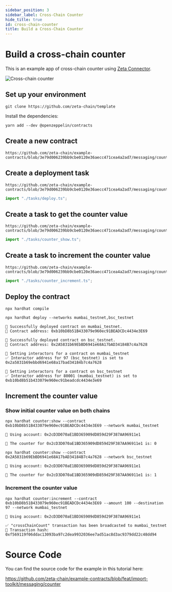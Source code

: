 ```yaml
---
sidebar_position: 3
sidebar_label: Cross-Chain Counter
hide_title: true
id: cross-chain-counter
title: Build a Cross-Chain Counter
---
```


# Build a cross-chain counter

This is an example app of cross-chain counter using
[Zeta Connector](/developers/cross-chain-messaging/connector.mdx).

![Cross-chain counter](/img/graphs/cross-chain-counter.svg)

## Set up your environment

```
git clone https://github.com/zeta-chain/template
```

Install the dependencies:

```
yarn add --dev @openzeppelin/contracts
```

## Create a new contract

```solidity title="contracts/CrossChainCounter.sol" reference
https://github.com/zeta-chain/example-contracts/blob/3e79d006239bb9cbe0120e36aecc471cea4a2ad7/messaging/counter/contracts/CrossChainCounter.sol
```

## Create a deployment task

```solidity title="tasks/deploy.ts" reference
https://github.com/zeta-chain/example-contracts/blob/3e79d006239bb9cbe0120e36aecc471cea4a2ad7/messaging/counter/tasks/deploy.ts
```

```ts title="hardhat.config.ts"
import "./tasks/deploy.ts";
```

## Create a task to get the counter value

```solidity title="tasks/counter_show.ts" reference
https://github.com/zeta-chain/example-contracts/blob/3e79d006239bb9cbe0120e36aecc471cea4a2ad7/messaging/counter/tasks/counter_show.ts
```

```ts title="hardhat.config.ts"
import "./tasks/counter_show.ts";
```

## Create a task to increment the counter value

```solidity title="tasks/counter_increment.ts" reference
https://github.com/zeta-chain/example-contracts/blob/3e79d006239bb9cbe0120e36aecc471cea4a2ad7/messaging/counter/tasks/counter_increment.ts
```

```ts title="hardhat.config.ts"
import "./tasks/counter_increment.ts";
```

## Deploy the contract

```
npx hardhat compile
```

```
npx hardhat deploy --networks mumbai_testnet,bsc_testnet

🚀 Successfully deployed contract on mumbai_testnet.
📜 Contract address: 0xb10bD8b51B433079e960ec91BEADCDc4434e3E69

🚀 Successfully deployed contract on bsc_testnet.
📜 Contract address: 0x2A5831b69EbBD6941e68A17bAD34184B7c4a7628

🔗 Setting interactors for a contract on mumbai_testnet
✅ Interactor address for 97 (bsc_testnet) is set to 0x2a5831b69ebbd6941e68a17bad34184b7c4a7628

🔗 Setting interactors for a contract on bsc_testnet
✅ Interactor address for 80001 (mumbai_testnet) is set to 0xb10bd8b51b433079e960ec91beadcdc4434e3e69
```

## Increment the counter value

### Show initial counter value on both chains

```
npx hardhat counter:show --contract 0xb10bD8b51B433079e960ec91BEADCDc4434e3E69 --network mumbai_testnet

🔑 Using account: 0x2cD3D070aE1BD365909dD859d29F387AA96911e1

🔢 The counter for 0x2cD3D070aE1BD365909dD859d29F387AA96911e1 is: 0
```

```
npx hardhat counter:show --contract 0x2A5831b69EbBD6941e68A17bAD34184B7c4a7628 --network bsc_testnet

🔑 Using account: 0x2cD3D070aE1BD365909dD859d29F387AA96911e1

🔢 The counter for 0x2cD3D070aE1BD365909dD859d29F387AA96911e1 is: 1
```

### Increment the counter value

```
npx hardhat counter:increment --contract 0xb10bD8b51B433079e960ec91BEADCDc4434e3E69 --amount 100 --destination 97 --network mumbai_testnet

🔑 Using account: 0x2cD3D070aE1BD365909dD859d29F387AA96911e1

✅ "crossChainCount" transaction has been broadcasted to mumbai_testnet
📝 Transaction hash: 0xf569119f06ddac13093ba97c2dea9932036ee7ad51ac8d3ac9379dd22c48dd94
```

# Source Code

You can find the source code for the example in this tutorial here:

https://github.com/zeta-chain/example-contracts/blob/feat/import-toolkit/messaging/counter
